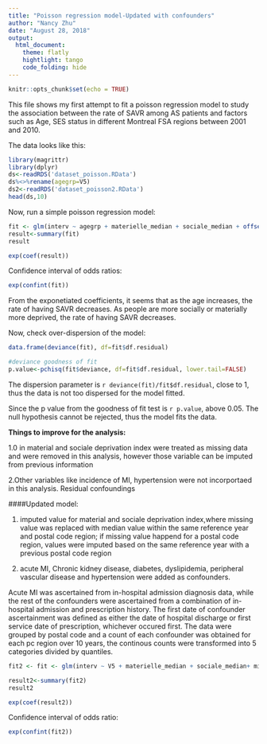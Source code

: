 ```yaml
---
title: "Poisson regression model-Updated with confounders"
author: "Nancy Zhu"
date: "August 28, 2018"
output: 
  html_document:
    theme: flatly
    hightlight: tango
    code_folding: hide
---
```


```r
knitr::opts_chunk$set(echo = TRUE)
```

This file shows my first attempt to fit a poisson regression model to study the association between the rate of SAVR among AS patients and factors such as Age, SES status in different Montreal FSA regions between 2001 and 2010.

The data looks like this:
```r
library(magrittr)
library(dplyr)
ds<-readRDS('dataset_poisson.RData')
ds%<>%rename(agegrp=V5)
ds2<-readRDS('dataset_poisson2.RData')
head(ds,10)
```

Now, run a simple poisson regression model:
```r
fit <- glm(interv ~ agegrp + materielle_median + sociale_median + offset(log(case)), data = ds, family = poisson)
result<-summary(fit)
result

exp(coef(result))
```

Confidence interval of odds ratios:
```r
exp(confint(fit))
```


From the exponetiated coefficients, it seems that as the age increases, the rate of having SAVR decreases. As people are more socially or materially more deprived, the rate of having SAVR decreases.

Now, check over-dispersion of the model:
```r
data.frame(deviance(fit), df=fit$df.residual)

#deviance goodness of fit
p.value<-pchisq(fit$deviance, df=fit$df.residual, lower.tail=FALSE)

```

The dispersion parameter is `r deviance(fit)/fit$df.residual`, close to 1, thus the data is not too dispersed for the model fitted.

Since the p value from the goodness of fit test is `r p.value`, above 0.05. The null hypothesis cannot be rejected, thus the model fits the data.

**Things to improve for the analysis:**

1.0 in material and sociale deprivation index were treated as missing data and were removed in this analysis, however those variable can be imputed from previous information

2.Other variables like incidence of MI, hypertension were not incorportaed in this analysis. Residual confoundings


####Updated model:

1. imputed value for material and sociale deprivation index,where missing value was replaced with median value within the same reference year and postal code region; if missing value happend for a postal code region, values were imputed based on the same reference year with a previous postal code region

2. acute MI, Chronic kidney disease, diabetes, dyslipidemia, peripheral vascular disease and hypertension were added as confounders.

Acute MI was ascertained from in-hospital admission diagnosis data, while the rest of the confounders were ascertained from a combination of in-hospital admission and prescription history. The first date of confounder ascertainment was defined as either the date of hospital discharge or first service date of prescription, whichever occured first. The data were grouped by postal code and a count of each confounder was obtained for each pc region over 10 years, the continous counts were transformed into 5 categories divided by quantiles.  

   
```r
fit2 <- fit <- glm(interv ~ V5 + materielle_median + sociale_median+ mi_cat+CKD+COPD+diabete+dyslipidemia+PVD+hypertension+offset(log(case)), data = ds2, family = poisson)

result2<-summary(fit2)
result2

exp(coef(result2))
```

Confidence interval of odds ratio:
```r
exp(confint(fit2))
```

